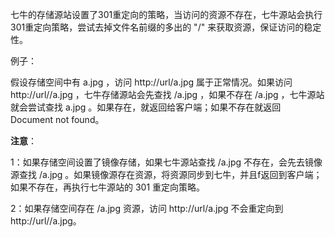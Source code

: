 七牛的存储源站设置了301重定向的策略，当访问的资源不存在，七牛源站会执行301重定向策略，尝试去掉文件名前缀的多出的 "/" 来获取资源，保证访问的稳定性。

例子：

假设存储空间中有 a.jpg ，访问 http://url/a.jpg 属于正常情况。如果访问 http://url//a.jpg ，七牛存储源站会先查找 /a.jpg ，如果不存在 /a.jpg ，七牛源站就会尝试查找 a.jpg 。如果存在，就返回给客户端；如果不存在就返回 Document not found。

**注意**：

1：如果存储空间设置了镜像存储，如果七牛源站查找 /a.jpg 不存在，会先去镜像源查找 /a.jpg 。如果镜像源存在资源，将资源同步到七牛，并且f返回到客户端；如果不存在，再执行七牛源站的 301 重定向策略。

2：如果存储空间存在 /a.jpg 资源，访问 http://url/a.jpg 不会重定向到 http://url//a.jpg。


